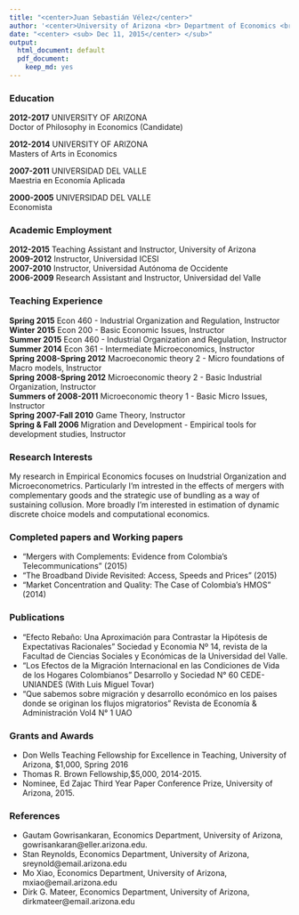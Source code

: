 ---
title: "<center>Juan Sebastián Vélez</center>"
author: '<center>University of Arizona <br> Department of Economics <br> <sub>1130 East Helen Street McClelland Hall 401 <br> Phone: 520.481.89.39 <br> Website: sebastianvelez.me</sub></center>'
date: "<center> <sub> Dec 11, 2015</center> </sub>"
output:
  html_document: default
  pdf_document:
    keep_md: yes
---

### Education

**2012-2017** UNIVERSITY OF ARIZONA  
Doctor of Philosophy in Economics (Candidate)

**2012-2014** UNIVERSITY OF ARIZONA  
Masters of Arts in Economics

**2007-2011** UNIVERSIDAD DEL VALLE  
Maestria en Economía Aplicada

**2000-2005** UNIVERSIDAD DEL VALLE  
Economista


### Academic Employment
**2012-2015** Teaching Assistant and Instructor, University of Arizona  
**2009-2012** Instructor, Universidad ICESI  
**2007-2010** Instructor, Universidad Autónoma de Occidente  
**2006-2009** Research Assistant and Instructor, Universidad del Valle  

### Teaching Experience
**Spring 2015** Econ 460 - Industrial Organization and Regulation, Instructor  
**Winter 2015** Econ 200 - Basic Economic Issues, Instructor  
**Summer 2015** Econ 460 - Industrial Organization and Regulation, Instructor  
**Summer 2014** Econ 361 - Intermediate Microeconomics, Instructor  
**Spring 2008-Spring 2012** Macroeconomic theory 2 - Micro foundations of Macro models, Instructor  
**Spring 2008-Spring 2012** Microeconomic theory 2 - Basic Industrial Organization, Instructor  
**Summers of 2008-2011** Microeconomic theory 1 - Basic Micro Issues, Instructor  
**Spring 2007-Fall 2010** Game Theory, Instructor  
**Spring & Fall 2006 ** Migration and Development - Empirical tools for development studies, Instructor

### Research Interests
My research in Empirical Economics focuses on Inudstrial Organization and Microeconometrics. Particularly I'm intrested in the effects of mergers with complementary goods and the strategic use of bundling as a way of sustaining collusion. More broadly I'm interested in estimation of dynamic discrete choice models and computational economics.

### Completed papers and Working papers
- "Mergers with Complements: Evidence from Colombia's Telecommunications" (2015)  
- "The Broadband Divide Revisited: Access, Speeds and Prices" (2015)  
- "Market Concentration and Quality: The Case of Colombia's HMOS" (2014)

### Publications
- "Efecto Rebaño: Una Aproximación para Contrastar la Hipótesis de Expectativas Racionales” Sociedad y Economìa Nº 14, revista de la Facultad de Ciencias Sociales y Económicas de la Universidad del Valle.  
- “Los Efectos de la Migración Internacional en las Condiciones de Vida de los Hogares Colombianos” Desarrollo y Sociedad N° 60 CEDE-UNIANDES (With Luis Miguel Tovar)  
- "Que sabemos sobre migración y desarrollo económico en los paises donde se originan los flujos migratorios” Revista de Economía & Administración Vol4 N° 1 UAO

### Grants and Awards
- Don Wells Teaching Fellowship for Excellence in Teaching, University of Arizona, $1,000,
Spring 2016
- Thomas R. Brown Fellowship,$5,000,  2014-2015.
- Nominee, Ed Zajac Third Year Paper Conference Prize, University of Arizona, 2015.

### References
- Gautam Gowrisankaran, Economics Department, University of Arizona, gowrisankaran@eller.arizona.edu.  
- Stan Reynolds, Economics Department, University of Arizona, sreynold@email.arizona.edu  
- Mo Xiao, Economics Department, University of Arizona, mxiao@email.arizona.edu  
- Dirk G. Mateer, Economics Department, University of Arizona, dirkmateer@email.arizona.edu  
